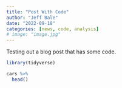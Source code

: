 ```yaml
---
title: "Post With Code"
author: "Jeff Bale"
date: "2022-09-18"
categories: [news, code, analysis]
# image: "image.jpg"
---
```


Testing out a blog post that has some code.

```r
library(tidyverse)

cars %>%
  head()
```

